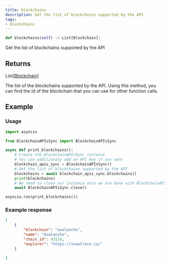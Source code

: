 ```yaml
---
title: blockchains
description: Get the list of blockchains supported by the API
tags:
- blockchains
---
```



```py
def blockchains(self) -> List[Blockchain]:
```
Get the list of blockchains supported by the API
## Returns

<CodeBlock language="python">
    List[<a href="/docs/python-sdk/models/Blockchain">Blockchain</a>]
</CodeBlock>

The list of the blockchains supported by the API.
Using this method, you can find the id of the blockchain that you can use for
other function calls.


## Example

### Usage

```py
import asyncio

from BlockchainAPIsSync import BlockchainAPIsSync

async def print_blockchains():
    # Create the BlockchainAPIsSync instance
    # You can additionaly add an API key if you want
    blockchain_apis_sync = BlockchainAPIsSync()
    # Get the list of blockchains supported by the API
    blockchains = await blockchain_apis_sync.blockchains()
    print(blockchains)
    # We need to close our instance once we are done with BlockchainAPIs
    await BlockchainAPIsSync.close()

asyncio.run(print_blockchains())
```

### Example response


```json
[
    {
        "blockchain": "avalanche",
        "name": "Avalanche",
        "chain_id": 43114,
        "explorer": "https://snowtrace.io/"
    }

]
```